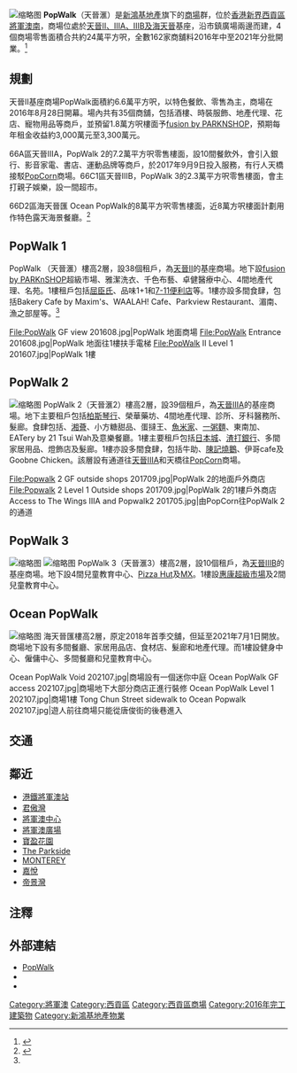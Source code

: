 {{不是|PopCorn}}
{{infobox shopping mall 
  | shopping_mall_name = ''PopWalk''（天晉滙）
  | logo = Pop Walk logo.svg
  | image = PopWalk 201608.jpg
  | caption = PopWalk
  | location = [[將軍澳|將軍澳]][[唐俊街|唐俊街]]12號、[[唐俊街|唐俊街]]28號、[[唐賢街|唐賢街]]19號、[[至善街|至善街]]19號
  | opening_date = 天晉II（天晉滙）：2016年8月28日<br>天晉IIIA及天晉IIIB（天晉滙2及天晉滙3）：2017年9月9日<br>海天晉（海天晉滙）：2021年7月1日
  | developer = [[新鴻基地產|新鴻基地產]]
  | architect = [[巴馬丹拿|巴馬丹拿]]
  | manager = [[啟勝管理|啟勝管理]]
  | owner = [[新鴻基地產|新鴻基地產]]
  | number_of_stores = 162
  | number_of_anchors = 
  | floor_area = 24萬平方呎 
  | floors = G-1層
  | website = http://www.popwalk.com.hk/
}}
[[File:PopWalk_II_Outside_access_201607.jpg|缩略图]]
'''PopWalk'''（天晉滙）是[[新鴻基地產|新鴻基地產]]旗下的[[商場|商場]]群，位於[[香港|香港]][[新界|新界]][[西貢區|西貢區]][[將軍澳南|將軍澳南]]，商場位處於[[天晉|天晉II、IIIA、IIIB及海天晉]]基座，沿市鎮廣場兩邊而建，4個商場零售面積合共約24萬平方呎，全數162家商舖料2016年中至2021年分批開業。<ref name="#1">{{Cite web |url=http://www.aastocks.com/tc/stocks/news/aafn-content/NOW.699576/popular-news |title=新地(00016.HK)將軍澳「天晉匯」明年中開幕 |accessdate=2015-11-13 |archive-date=2015-11-17 |archive-url=https://web.archive.org/web/20151117024653/http://www.aastocks.com/tc/stocks/news/aafn-content/NOW.699576/popular-news |dead-url=no }}</ref>

==規劃==
天晉II基座商場PopWalk面積約6.6萬平方呎，以特色餐飲、零售為主，商場在2016年8月28日開幕。場內共有35個商舖，包括酒樓、時裝服飾、地產代理、花店、寵物用品等商戶，並預留1.8萬方呎樓面予[[百佳超級市場|fusion by PARKNSHOP]]，預期每年租金收益約3,000萬元至3,300萬元。

66A區天晉IIIA，PopWalk 2的7.2萬平方呎零售樓面，設10間餐飲外，會引入銀行、影音家電、書店、運動品牌等商戶，於2017年9月9日投入服務，有行人天橋接駁[[PopCorn|PopCorn]]商場。66C1區天晉IIIB，PopWalk 3的2.3萬平方呎零售樓面，會主打親子娛樂，設一間超市。

66D2區海天晉匯 Ocean PopWalk的8萬平方呎零售樓面，近8萬方呎樓面計劃用作特色露天海景餐廳。<ref>{{cite news|title=新地天晉滙商場2、3期今開幕|url=https://news.mingpao.com/ins/instantnews/web_tc/article/20170909/s00003/1504948837770|accessdate=2017-09-23|publisher=明報|date=2017-09-09|archive-date=2017-09-23|archive-url=https://web.archive.org/web/20170923144836/https://news.mingpao.com/ins/instantnews/web_tc/article/20170909/s00003/1504948837770|dead-url=no}}</ref>

==PopWalk 1==
PopWalk （天晉滙）樓高2層，設38個租戶，為[[天晉II|天晉II]]的基座商場。地下設[[百佳超級市場|fusion by PARKnSHOP]]超級市場、雅潔洗衣、千色布藝、卓健醫療中心、4間地產代理、名苑。1樓租戶包括[[屈臣氏|屈臣氏]]、品味1+1和[[7-11便利店|7-11便利店]]等。1樓亦設多間食肆，包括Bakery Cafe by Maxim's、WAALAH! Cafe、Parkview Restaurant、湄南、漁之部屋等。<ref name="#1"/>

<gallery>
File:PopWalk GF view 201608.jpg|PopWalk 地面商場
File:PopWalk Entrance 201608.jpg|PopWalk 地面往1樓扶手電梯
File:PopWalk II Level 1 201607.jpg|PopWalk 1樓
</gallery>

== PopWalk 2==
[[File:Popwalk_2_Void_201709.jpg|缩略图]]
PopWalk 2（天晉滙2）樓高2層，設39個租戶，為[[天晉IIIA|天晉IIIA]]的基座商場。地下主要租戶包括[[柏斯琴行|柏斯琴行]]、榮華藥坊、4間地產代理、診所、牙科醫務所、髮廊。食肆包括、[[湘薈|湘薈]]、小方糖甜品、蛋撻王、[[魚米家|魚米家]]、[[一粥麵|一粥麵]]、東南加、EATery by 21 Tsui Wah及意樂餐廳。1樓主要租戶包括[[日本城|日本城]]、[[渣打銀行（香港）|渣打銀行]]、多間家居用品、燈飾店及髮廊。1樓亦設多間食肆，包括牛助、[[陳記燒鵝|陳記燒鵝]]、伊哥cafe及Goobne Chicken。該層設有通道往[[天晉|天晉IIIA]]和天橋往[[PopCorn|PopCorn]]商場。

<gallery>
File:Popwalk 2 GF outside shops 201709.jpg|PopWalk 2的地面戶外商店
File:Popwalk 2 Level 1 Outside shops 201709.jpg|PopWalk 2的1樓戶外商店
Access to The Wings IIIA and Popwalk2 201705.jpg|由PopCorn往PopWalk 2的通道
</gallery>

== PopWalk 3==
[[File:Popwalk_3_Outside_view_201709.jpg|缩略图]]
[[File:Popwalk_3_Level_1_Shops_201709.jpg|缩略图]]
PopWalk 3（天晉滙3）樓高2層，設10個租戶，為[[天晉IIIB|天晉IIIB]]的基座商場。地下設4間兒童教育中心、[[Pizza_Hut|Pizza Hut]]及[[美心MX|MX]]。1樓設[[惠康超級市場|惠康超級市場]]及2間兒童教育中心。

== Ocean PopWalk ==
[[File:Ocean_PopWalk_Entrance_202107.jpg|缩略图]]
海天晉匯樓高2層，原定2018年首季交舖，但延至2021年7月1日開放。商場地下設有多間餐廳、家居用品店、食材店、髮廊和地產代理。而1樓設健身中心、僱傭中心、多間餐廳和兒童教育中心。

<gallery>
Ocean PopWalk Void 202107.jpg|商場設有一個迷你中庭
Ocean PopWalk GF access 202107.jpg|商場地下大部分商店正進行裝修
Ocean PopWalk Level 1 202107.jpg|商場1樓
Tong Chun Street sidewalk to Ocean Popwalk 202107.jpg|遊人前往商場只能從唐俊街的後巷進入
</gallery>

== 交通 ==
{{參見|天晉#交通}}
==鄰近==
*[[港鐵|港鐵]][[將軍澳站|將軍澳站]]
*[[君傲灣|君傲灣]]
*[[將軍澳中心|將軍澳中心]]
*[[將軍澳廣場|將軍澳廣場]]
*[[寶盈花園|寶盈花園]]
*[[The_Parkside|The Parkside]]
*[[MONTEREY|MONTEREY]]
*[[嘉悅|嘉悅]]
*[[帝景灣|帝景灣]]

==注釋==
{{reflist}}

==外部連結==
*[http://www.popwalk.com.hk/ PopWalk]{{Wayback|url=http://www.popwalk.com.hk/ |date=20171009144045 }}
*{{Facebook|PopWalkHK}}
*{{Instagram|hkpopwalk}}

{{shkp}}
{{DEFAULTSORT: popwalk}}
[[Category:將軍澳|Category:將軍澳]]
[[Category:西貢區|Category:西貢區]]
[[Category:西貢區商場|Category:西貢區商場]]
[[Category:2016年完工建築物|Category:2016年完工建築物]]
[[Category:新鴻基地產物業|Category:新鴻基地產物業]]
